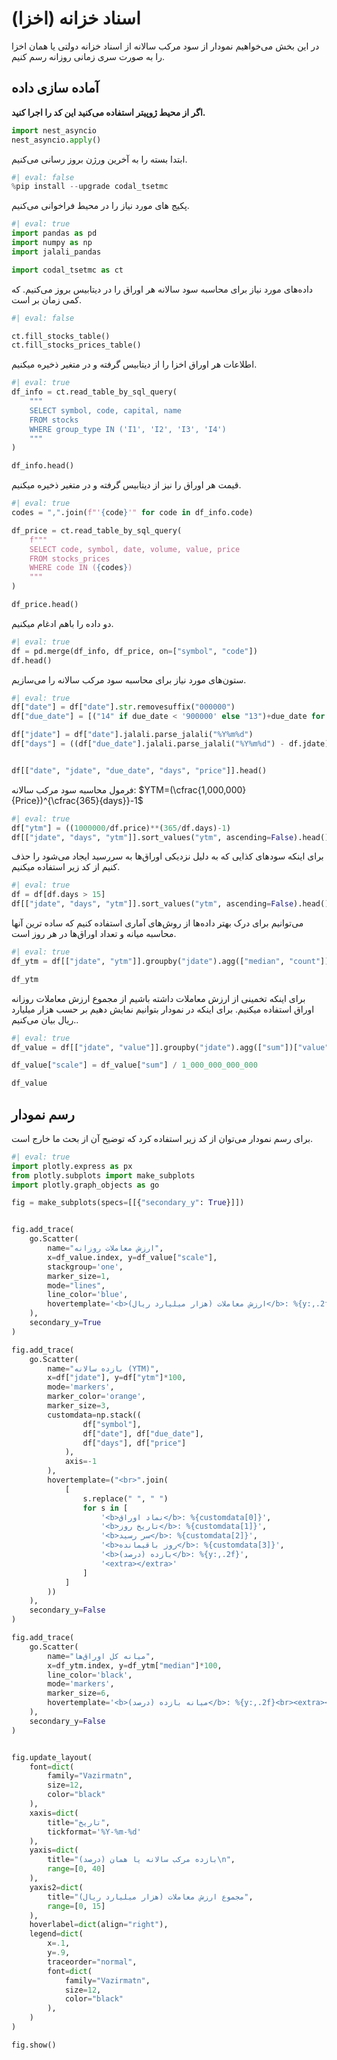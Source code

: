 # اسناد خزانه (اخزا)

در این بخش می‌خواهیم نمودار از سود مرکب سالانه از اسناد خزانه دولتی یا همان اخزا را به صورت سری زمانی روزانه رسم کنیم.

## آماده سازی داده

::: {.remark}

**اگر از محیط ژوپیتر استفاده می‌کنید این کد را اجرا کنید.**

```python
import nest_asyncio
nest_asyncio.apply()
```

:::


ابتدا بسته را به آخرین ورژن بروز رسانی می‌کنیم.

```python
#| eval: false
%pip install --upgrade codal_tsetmc
```

پکیج های مورد نیاز را در محیط فراخوانی می‌کنیم.

```python
#| eval: true
import pandas as pd
import numpy as np
import jalali_pandas

import codal_tsetmc as ct
```

داده‌های مورد نیاز برای محاسبه سود سالانه هر اوراق را در دیتابیس بروز می‌کنیم. که کمی زمان بر است.

```python
#| eval: false

ct.fill_stocks_table()
ct.fill_stocks_prices_table()
```


اطلاعات هر اوراق اخزا را از دیتابیس گرفته و در متغیر ذخیره میکنیم.

```python
#| eval: true
df_info = ct.read_table_by_sql_query(
    """
    SELECT symbol, code, capital, name
    FROM stocks
    WHERE group_type IN ('I1', 'I2', 'I3', 'I4')
    """
)

df_info.head()
```

قیمت هر اوراق را نیز از دیتابیس گرفته و در متغیر ذخیره میکنیم.

```python
#| eval: true
codes = ",".join(f"'{code}'" for code in df_info.code)

df_price = ct.read_table_by_sql_query(
    f"""
    SELECT code, symbol, date, volume, value, price
    FROM stocks_prices
    WHERE code IN ({codes})
    """
)

df_price.head()
```

دو داده را باهم ادغام میکنیم.

```python
#| eval: true
df = pd.merge(df_info, df_price, on=["symbol", "code"])
df.head()
```

ستون‌های مورد نیاز برای محاسبه سود مرکب سالانه را می‌سازیم.

```python
#| eval: true
df["date"] = df["date"].str.removesuffix("000000")
df["due_date"] = [("14" if due_date < '900000' else "13")+due_date for due_date in df.name.str.extract(r'(\d{6})$')[0]]

df["jdate"] = df["date"].jalali.parse_jalali("%Y%m%d")
df["days"] = ((df["due_date"].jalali.parse_jalali("%Y%m%d") - df.jdate)/np.timedelta64(1, 'D')).astype(int)


df[["date", "jdate", "due_date", "days", "price"]].head()
```


فرمول محاسبه سود مرکب سالانه:
$YTM=(\cfrac{1,000,000}{Price})^{\cfrac{365}{days}}-1$

```python
#| eval: true
df["ytm"] = ((1000000/df.price)**(365/df.days)-1)
df[["jdate", "days", "ytm"]].sort_values("ytm", ascending=False).head()
```


برای اینکه سودهای کذایی که به دلیل نزدیکی اوراق‌ها به سررسید ایجاد می‌شود را حذف کنیم از کد زیر استفاده میکنیم.

```python
#| eval: true
df = df[df.days > 15]
df[["jdate", "days", "ytm"]].sort_values("ytm", ascending=False).head()
```


می‌توانیم برای درک بهتر داده‌ها از روش‌های آماری استفاده کنیم که ساده ترین‌ آنها محاسبه میانه و تعداد اوراق‌ها در هر روز است.

```python
#| eval: true
df_ytm = df[["jdate", "ytm"]].groupby("jdate").agg(["median", "count"])["ytm"]

df_ytm
```


برای اینکه تخمینی از ارزش معاملات داشته باشیم از مجموع ارزش معاملات روزانه اوراق استفاده میکنیم. برای اینکه در نمودار بتوانیم نمایش دهیم بر حسب هزار میلیارد ریال بیان می‌کنیم..

```python
#| eval: true
df_value = df[["jdate", "value"]].groupby("jdate").agg(["sum"])["value"]

df_value["scale"] = df_value["sum"] / 1_000_000_000_000

df_value
```

## رسم نمودار

برای رسم نمودار می‌توان از کد زیر استفاده کرد که توضیح آن از بحث ما خارج است.

```python
#| eval: true
import plotly.express as px 
from plotly.subplots import make_subplots
import plotly.graph_objects as go

fig = make_subplots(specs=[[{"secondary_y": True}]])


fig.add_trace(
    go.Scatter(
        name="ارزش معاملات روزانه",
        x=df_value.index, y=df_value["scale"],
        stackgroup='one', 
        marker_size=1, 
        mode="lines",
        line_color='blue',
        hovertemplate='<b>ارزش معاملات (هزار میلیارد ریال)</b>: %{y:,.2f}<br><extra></extra>'
    ),
    secondary_y=True
)

fig.add_trace(
    go.Scatter(
        name="بازده سالانه (YTM)",
        x=df["jdate"], y=df["ytm"]*100,
        mode='markers',
        marker_color='orange', 
        marker_size=3, 
        customdata=np.stack((
                df["symbol"],
                df["date"], df["due_date"],
                df["days"], df["price"]
            ),
            axis=-1
        ),
        hovertemplate=("<br>".join(
            [
                s.replace(" ", " ")
                for s in [
                    '<b>نماد اوراق</b>: %{customdata[0]}',
                    '<b>تاریخ روز</b>: %{customdata[1]}',
                    '<b>سر رسید</b>: %{customdata[2]}',
                    '<b>روز باقیمانده</b>: %{customdata[3]}',
                    '<b>بازده (درصد)</b>: %{y:,.2f}',
                    '<extra></extra>'
                ]
            ]
        ))
    ),
    secondary_y=False
)

fig.add_trace(
    go.Scatter(
        name="میانه کل اوراق‌ها",
        x=df_ytm.index, y=df_ytm["median"]*100,
        line_color='black',
        mode='markers',
        marker_size=6, 
        hovertemplate='<b>میانه بازده (درصد)</b>: %{y:,.2f}<br><extra></extra>'
    ),
    secondary_y=False
)


fig.update_layout(
    font=dict(
        family="Vazirmatn",
        size=12,
        color="black"
    ),
    xaxis=dict(
        title="تاریخ",
        tickformat='%Y-%m-%d'
    ),
    yaxis=dict(
        title="بازده مرکب سالانه یا همان (درصد)\n",
        range=[0, 40]
    ),
    yaxis2=dict(
        title="مجموع ارزش معاملات (هزار میلیارد ریال)",
        range=[0, 15]
    ),
    hoverlabel=dict(align="right"),
    legend=dict(
        x=.1,
        y=.9,
        traceorder="normal",
        font=dict(
            family="Vazirmatn",
            size=12,
            color="black"
        ),
    )
)

fig.show()
```



